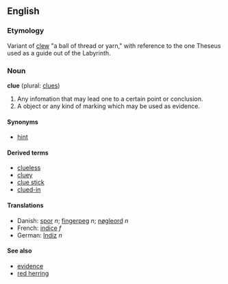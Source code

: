 ==English==
===Etymology===
Variant of [[clew]] "a ball of thread or yarn," with reference to the one Theseus used as a guide out of the Labyrinth.

===Noun===
'''clue''' (plural: [[clues]])
# Any infomation that may lead one to a certain point or conclusion.
# A object or any kind of marking which may be used as evidence.

====Synonyms====
*[[hint]]

==== Derived terms ====
*[[clueless]]
*[[cluey]]
*[[clue stick]]
*[[clued-in]]

====Translations====
*Danish: [[spor]] ''n''; [[fingerpeg]] ''n''; [[nøgleord]] ''n''
*French: [[indice]] ''f''
*German: [[Indiz]] ''n''

====See also====
*[[evidence]]
*[[red herring]]
